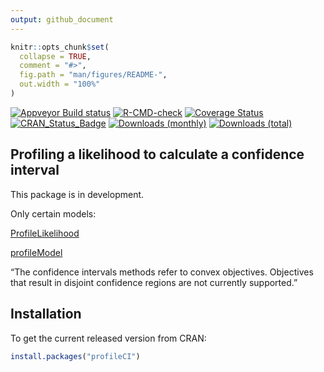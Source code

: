 ```yaml
---
output: github_document
---
```


<!-- README.md is generated from README.Rmd. Please edit that file -->

```r
knitr::opts_chunk$set(
  collapse = TRUE,
  comment = "#>",
  fig.path = "man/figures/README-",
  out.width = "100%"
)
```

[![Appveyor Build status](https://ci.appveyor.com/api/projects/status/99jojhgk9t4agdmv/branch/main?svg=true)](https://ci.appveyor.com/project/paulnorthrop/profileCI/branch/main)
[![R-CMD-check](https://github.com/paulnorthrop/profileCI/actions/workflows/R-CMD-check.yaml/badge.svg)](https://github.com/paulnorthrop/profileCI/actions/workflows/R-CMD-check.yaml)
[![Coverage Status](https://codecov.io/github/paulnorthrop/profileCI/coverage.svg?branch=master)](https://app.codecov.io/github/paulnorthrop/profileCI?branch=master)
[![CRAN_Status_Badge](https://www.r-pkg.org/badges/version/profileCI)](https://cran.r-project.org/package=profileCI)
[![Downloads (monthly)](https://cranlogs.r-pkg.org/badges/profileCI?color=brightgreen)](https://cran.r-project.org/package=profileCI)
[![Downloads (total)](https://cranlogs.r-pkg.org/badges/grand-total/profileCI?color=brightgreen)](https://cran.r-project.org/package=profileCI)

## Profiling a likelihood to calculate a confidence interval

This package is in development.

Only certain models:

[ProfileLikelihood]( https://CRAN.R-project.org/package=ProfileLikelihood)

[profileModel](https://CRAN.R-project.org/package=profileModel)

"The confidence intervals methods refer to convex objectives. Objectives that result in disjoint confidence regions are not currently supported."



## Installation

To get the current released version from CRAN:

```r
install.packages("profileCI")
```
